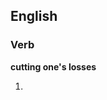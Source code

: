 ==English==

===Verb===
'''cutting one's losses'''

# {{present participle of|[[cut one's losses]]}}